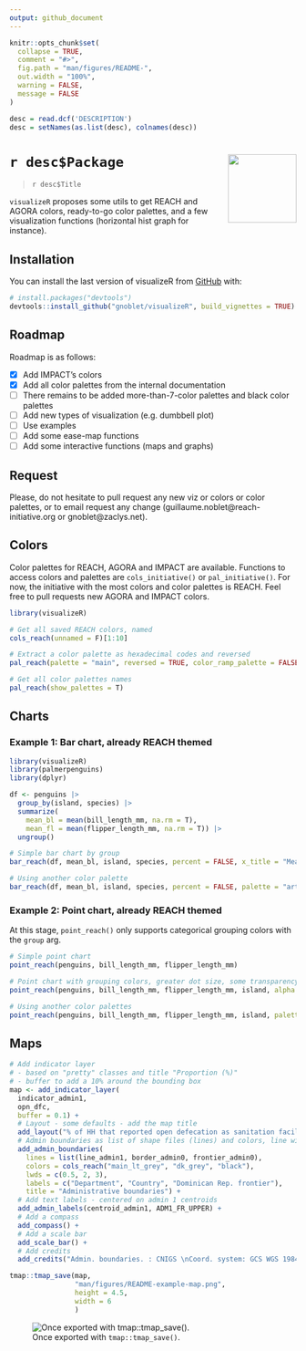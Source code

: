 ```yaml
---
output: github_document
---
```


<!-- README.md is generated from README.Rmd. Please edit that file -->

```r
knitr::opts_chunk$set(
  collapse = TRUE,
  comment = "#>",
  fig.path = "man/figures/README-",
  out.width = "100%",
  warning = FALSE,
  message = FALSE
)

desc = read.dcf('DESCRIPTION')
desc = setNames(as.list(desc), colnames(desc))
```

# `r desc$Package` <img src="man/figures/logo.png" align="right" alt="" width="120"/>

> `r desc$Title`

`visualizeR` proposes some utils to get REACH and AGORA colors, ready-to-go color palettes, and a few visualization functions (horizontal hist graph for instance).

## Installation

You can install the last version of visualizeR from
[GitHub](https://github.com/) with:

```r
# install.packages("devtools")
devtools::install_github("gnoblet/visualizeR", build_vignettes = TRUE)
```

## Roadmap

Roadmap is as follows:

- [X] Add IMPACT's colors
- [X] Add all color palettes from the internal documentation
- [ ] There remains to be added more-than-7-color palettes and black color palettes
- [ ] Add new types of visualization (e.g. dumbbell plot)
- [ ] Use examples
- [ ] Add some ease-map functions
- [ ] Add some interactive functions (maps and graphs)

## Request

Please, do not hesitate to pull request any new viz or colors or color palettes, or to email request any change (guillaume.noblet@reach-initiative.org or gnoblet@zaclys.net).

## Colors 

Color palettes for REACH, AGORA and IMPACT are available. Functions to access colors and palettes are `cols_initiative()` or `pal_initiative()`. For now, the initiative with the most colors and color palettes is REACH. Feel free to pull requests new AGORA and IMPACT colors.

```r
library(visualizeR)

# Get all saved REACH colors, named
cols_reach(unnamed = F)[1:10]

# Extract a color palette as hexadecimal codes and reversed
pal_reach(palette = "main", reversed = TRUE, color_ramp_palette = FALSE)

# Get all color palettes names
pal_reach(show_palettes = T)
```

## Charts

### Example 1: Bar chart, already REACH themed

```r
library(visualizeR)
library(palmerpenguins)
library(dplyr)

df <- penguins |> 
  group_by(island, species) |> 
  summarize(
    mean_bl = mean(bill_length_mm, na.rm = T),
    mean_fl = mean(flipper_length_mm, na.rm = T)) |> 
  ungroup()

# Simple bar chart by group
bar_reach(df, mean_bl, island, species, percent = FALSE, x_title = "Mean of bill length")

# Using another color palette
bar_reach(df, mean_bl, island, species, percent = FALSE, palette = "artichoke_3", legend_rev = TRUE)
```

### Example 2: Point chart, already REACH themed

At this stage, `point_reach()` only supports categorical grouping colors with the `group` arg.

```r

# Simple point chart
point_reach(penguins, bill_length_mm, flipper_length_mm)

# Point chart with grouping colors, greater dot size, some transparency, reversed color palette
point_reach(penguins, bill_length_mm, flipper_length_mm, island, alpha = 0.6, size = 3, reverse = TRUE)

# Using another color palettes
point_reach(penguins, bill_length_mm, flipper_length_mm, island, palette = "artichoke_3")
```

## Maps

```r

# Add indicator layer 
# - based on "pretty" classes and title "Proportion (%)" 
# - buffer to add a 10% around the bounding box
map <- add_indicator_layer(
  indicator_admin1, 
  opn_dfc,
  buffer = 0.1) + 
  # Layout - some defaults - add the map title
  add_layout("% of HH that reported open defecation as sanitation facility") + 
  # Admin boundaries as list of shape files (lines) and colors, line widths and labels as vectors
  add_admin_boundaries(
    lines = list(line_admin1, border_admin0, frontier_admin0),
    colors = cols_reach("main_lt_grey", "dk_grey", "black"),
    lwds = c(0.5, 2, 3),
    labels = c("Department", "Country", "Dominican Rep. frontier"),
    title = "Administrative boundaries") + 
  # Add text labels - centered on admin 1 centroids
  add_admin_labels(centroid_admin1, ADM1_FR_UPPER) +
  # Add a compass
  add_compass() +
  # Add a scale bar
  add_scale_bar() +
  # Add credits
  add_credits("Admin. boundaries. : CNIGS \nCoord. system: GCS WGS 1984")
```

```r
tmap::tmap_save(map,
                "man/figures/README-example-map.png",
                height = 4.5,
                width = 6
                )
```

![Once exported with `tmap::tmap_save()`.](man/figures/README-example-map.png)
